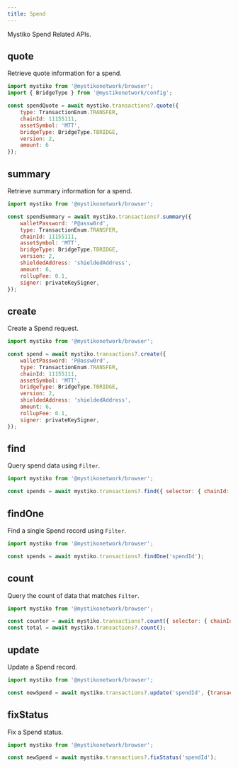 ```yaml
---
title: Spend
---
```



Mystiko Spend Related APIs.

## quote

Retrieve quote information for a spend.

```javascript
import mystiko from '@mystikonetwork/browser';
import { BridgeType } from '@mystikonetwork/config';

const spendQuote = await mystiko.transactions?.quote({
    type: TransactionEnum.TRANSFER,
    chainId: 11155111,
    assetSymbol: 'MTT',
    bridgeType: BridgeType.TBRIDGE,
    version: 2,
    amount: 6
});
```

## summary

Retrieve summary information for a spend.

```javascript
import mystiko from '@mystikonetwork/browser';

const spendSummary = await mystiko.transactions?.summary({
    walletPassword: 'P@assw0rd',
    type: TransactionEnum.TRANSFER,
    chainId: 11155111,
    assetSymbol: 'MTT',
    bridgeType: BridgeType.TBRIDGE,
    version: 2,
    shieldedAddress: 'shieldedAddress',
    amount: 6,
    rollupFee: 0.1,
    signer: privateKeySigner,
});
```

## create

Create a Spend request.

```javascript
import mystiko from '@mystikonetwork/browser';

const spend = await mystiko.transactions?.create({
    walletPassword: 'P@assw0rd',
    type: TransactionEnum.TRANSFER,
    chainId: 11155111,
    assetSymbol: 'MTT',
    bridgeType: BridgeType.TBRIDGE,
    version: 2,
    shieldedAddress: 'shieldedAddress',
    amount: 6,
    rollupFee: 0.1,
    signer: privateKeySigner,
});
```

## find

Query spend data using `Filter`.

```javascript
import mystiko from '@mystikonetwork/browser';

const spends = await mystiko.transactions?.find({ selector: { chainId: 97 } });
```

## findOne

Find a single Spend record using `Filter`.

```javascript
import mystiko from '@mystikonetwork/browser';

const spends = await mystiko.transactions?.findOne('spendId');
```

## count

Query the count of data that matches `Filter`.

```javascript
import mystiko from '@mystikonetwork/browser';

const counter = await mystiko.transactions?.count({ selector: { chainId: 11155111 } });
const total = await mystiko.transactions?.count();
```

## update

Update a Spend record.

```javascript
import mystiko from '@mystikonetwork/browser';

const newSpend = await mystiko.transactions?.update('spendId', {transactionHash: '0x....'});
```

## fixStatus

Fix a Spend status.

```javascript
import mystiko from '@mystikonetwork/browser';

const newSpend = await mystiko.transactions?.fixStatus('spendId');
```
